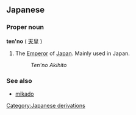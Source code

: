 ==Japanese==
===Proper noun===
'''ten'no''' ( [[天皇]] )

# The [[Emperor]] of [[Japan]].  Mainly used in Japan.
#:''Ten'no Akihito''

===See also===
*[[mikado]]

[[Category:Japanese derivations]]
